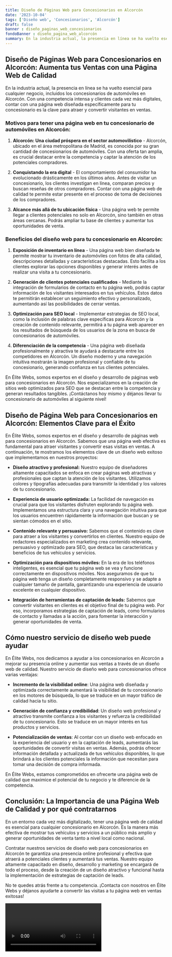 ```yaml
---
title: Diseño de Páginas Web para Concesionarios en Alcorcón
date: '2023-10-04'
tags: ['Diseño web', 'Concesionarios', 'Alcorcón']
draft: false
banner : diseño_paginas_web_concesionarios
fondoBanner : diseño_pagina_web_alcorcón
summary: En la industria actual, la presencia en línea se ha vuelto esencial para cualquier negocio, incluidos los concesionarios de automóviles en Alcorcón. Con una competencia intensa y clientes cada vez más digitales, contar con una página web diseñada específicamente para tu concesionario es la clave para atraer y convertir visitantes en ventas.
---
```


## Diseño de Páginas Web para Concesionarios en Alcorcón: Aumenta tus Ventas con una Página Web de Calidad

En la industria actual, la presencia en línea se ha vuelto esencial para cualquier negocio, incluidos los concesionarios de automóviles en Alcorcón. Con una competencia intensa y clientes cada vez más digitales, contar con una página web diseñada específicamente para tu concesionario es la clave para atraer y convertir visitantes en ventas.

### Motivos para tener una página web en tu concesionario de automóviles en Alcorcón:

1. **Alcorcón: Una ciudad próspera en el sector automovilístico** - Alcorcón, ubicado en el área metropolitana de Madrid, es conocida por su gran cantidad de concesionarios de automóviles. Con una oferta tan amplia, es crucial destacar entre la competencia y captar la atención de los potenciales compradores.

2. **Conquistando la era digital** - El comportamiento del consumidor ha evolucionado drásticamente en los últimos años. Antes de visitar un concesionario, los clientes investigan en línea, comparan precios y buscan reseñas de otros compradores. Contar con una página web de calidad te permite estar presente en el proceso de toma de decisiones de los compradores.

3. **Alcance más allá de tu ubicación física** - Una página web te permite llegar a clientes potenciales no solo en Alcorcón, sino también en otras áreas cercanas. Podrás ampliar tu base de clientes y aumentar tus oportunidades de venta.

### Beneficios del diseño web para tu concesionario en Alcorcón:

1. **Exposición de inventario en línea** - Una página web bien diseñada te permite mostrar tu inventario de automóviles con fotos de alta calidad, descripciones detalladas y características destacadas. Esto facilita a los clientes explorar las opciones disponibles y generar interés antes de realizar una visita a tu concesionario.

2. **Generación de clientes potenciales cualificados** - Mediante la integración de formularios de contacto en tu página web, podrás captar información de los visitantes interesados en tus vehículos. Estos datos te permitirán establecer un seguimiento efectivo y personalizado, aumentando así las posibilidades de cerrar ventas.

3. **Optimización para SEO local** - Implementar estrategias de SEO local, como la inclusión de palabras clave específicas para Alcorcón y la creación de contenido relevante, permitirá a tu página web aparecer en los resultados de búsqueda de los usuarios de la zona en busca de concesionarios de automóviles.

4. **Diferenciación de la competencia** - Una página web diseñada profesionalmente y atractiva te ayudará a destacarte entre los competidores en Alcorcón. Un diseño moderno y una navegación intuitiva mostrarán la imagen profesional y confiable de tu concesionario, generando confianza en tus clientes potenciales.

En Élite Webs, somos expertos en el diseño y desarrollo de páginas web para concesionarios en Alcorcón. Nos especializamos en la creación de sitios web optimizados para SEO que se destacan entre la competencia y generan resultados tangibles. ¡Contáctanos hoy mismo y déjanos llevar tu concesionario de automóviles al siguiente nivel!

<GifSeo />

<Cta />

## Diseño de Página Web para Concesionarios en Alcorcón: Elementos Clave para el Éxito

En Élite Webs, somos expertos en el diseño y desarrollo de páginas web para concesionarios en Alcorcón. Sabemos que una página web efectiva es fundamental para atraer visitantes y convertir esas visitas en ventas. A continuación, te mostramos los elementos clave de un diseño web exitoso que implementamos en nuestros proyectos:

- **Diseño atractivo y profesional:** Nuestro equipo de diseñadores altamente capacitados se enfoca en crear páginas web atractivas y profesionales que captan la atención de los visitantes. Utilizamos colores y tipografías adecuadas para transmitir la identidad y los valores de tu concesionario.

- **Experiencia de usuario optimizada:** La facilidad de navegación es crucial para que los visitantes disfruten explorando tu página web. Implementamos una estructura clara y una navegación intuitiva para que los usuarios encuentren rápidamente la información que buscan y se sientan cómodos en el sitio.

- **Contenido relevante y persuasivo:** Sabemos que el contenido es clave para atraer a los visitantes y convertirlos en clientes. Nuestro equipo de redactores especializados en marketing crea contenido relevante, persuasivo y optimizado para SEO, que destaca las características y beneficios de tus vehículos y servicios.

- **Optimización para dispositivos móviles:** En la era de los teléfonos inteligentes, es esencial que tu página web se vea y funcione correctamente en dispositivos móviles. Nos aseguramos de que tu página web tenga un diseño completamente responsivo y se adapte a cualquier tamaño de pantalla, garantizando una experiencia de usuario excelente en cualquier dispositivo.

- **Integración de herramientas de captación de leads:** Sabemos que convertir visitantes en clientes es el objetivo final de tu página web. Por eso, incorporamos estrategias de captación de leads, como formularios de contacto y llamadas a la acción, para fomentar la interacción y generar oportunidades de venta.

## Cómo nuestro servicio de diseño web puede ayudar

En Élite Webs, nos dedicamos a ayudar a los concesionarios en Alcorcón a mejorar su presencia online y aumentar sus ventas a través de un diseño web de calidad. Nuestro servicio de diseño web para concesionarios ofrece varias ventajas:

- **Incremento de la visibilidad online**: Una página web diseñada y optimizada correctamente aumentará la visibilidad de tu concesionario en los motores de búsqueda, lo que se traduce en un mayor tráfico de calidad hacia tu sitio.

- **Generación de confianza y credibilidad**: Un diseño web profesional y atractivo transmite confianza a los visitantes y refuerza la credibilidad de tu concesionario. Esto se traduce en un mayor interés en tus productos y servicios.

- **Potencialización de ventas**: Al contar con un diseño web enfocado en la experiencia del usuario y en la captación de leads, aumentarás las oportunidades de convertir visitas en ventas. Además, podrás ofrecer información detallada y actualizada de tus vehículos disponibles, lo que brindará a los clientes potenciales la información que necesitan para tomar una decisión de compra informada.

En Élite Webs, estamos comprometidos en ofrecerte una página web de calidad que maximice el potencial de tu negocio y te diferencie de la competencia.

## Conclusión: La Importancia de una Página Web de Calidad y por qué contratarnos

En un entorno cada vez más digitalizado, tener una página web de calidad es esencial para cualquier concesionario en Alcorcón. Es la manera más efectiva de mostrar tus vehículos y servicios a un público más amplio y generar oportunidades de venta tanto a nivel local como nacional.

Contratar nuestros servicios de diseño web para concesionarios en Alcorcón te garantiza una presencia online profesional y efectiva que atraerá a potenciales clientes y aumentará tus ventas. Nuestro equipo altamente capacitado en diseño, desarrollo y marketing se encargará de todo el proceso, desde la creación de un diseño atractivo y funcional hasta la implementación de estrategias de captación de leads.

No te quedes atrás frente a tu competencia. ¡Contacta con nosotros en Élite Webs y déjanos ayudarte a convertir las visitas a tu página web en ventas exitosas!

<Video />

<CtaBot job='Concesionarios' city='Alcorcón'/>

<Gmaps query='Alcorcón+españa+maps' />